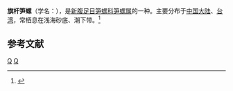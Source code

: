 {{Speciesbox 
| taxon = Terebra pretiosa
| binomial_authority = Reeve, 1842
}}
'''旗杆笋螺'''（学名：''{{lang|la|Terebra pretiosa}}''），是[[新腹足目|新腹足目]][[笋螺科|笋螺科]][[笋螺属|笋螺属]]的一种。主要分布于[[中国大陆|中国大陆]]、[[台湾|台湾]]，常栖息在浅海砂底、潮下带。<ref>{{cite web|url=http://shell.sinica.edu.tw/chinese/shellbase_detail.php?science_no=1668|title=国际贝库：旗杆笋螺|publisher=台湾贝类资料库|accessdate=2009-08-11}}</ref>

== 参考文献 ==
{{reflist|2}}
{{Taxonbar|from=Q11085472}}

[[Category:笋螺属|Q]]
[[Category:_1842年描述的动物|Q]]